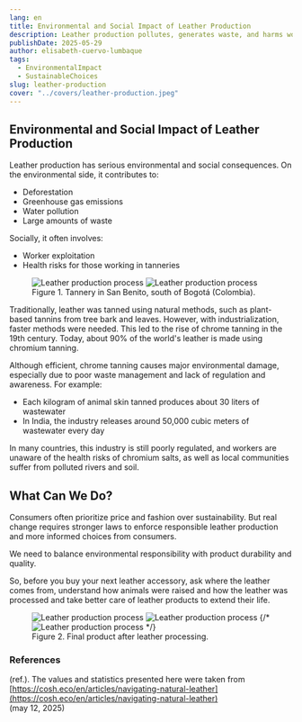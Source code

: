 ```yaml
---
lang: en
title: Environmental and Social Impact of Leather Production
description: Leather production pollutes, generates waste, and harms workers. Regulation and responsible consumption are urgently needed.
publishDate: 2025-05-29
author: elisabeth-cuervo-lumbaque
tags:
  - EnvironmentalImpact
  - SustainableChoices
slug: leather-production
cover: "../covers/leather-production.jpeg"
---
```



## Environmental and Social Impact of Leather Production

Leather production has serious environmental and social consequences. On the environmental side, it contributes to:

- Deforestation
- Greenhouse gas emissions
- Water pollution
- Large amounts of waste

Socially, it often involves:

- Worker exploitation
- Health risks for those working in tanneries

<figure class="multiImage">
  <Image
    src={figure_1a}
    alt="Leather production process"
    class="w-full h-auto"
  />
  <Image
    src={figure_1b}
    alt="Leather production process"
    class="w-full h-auto"
  />
  <figcaption>
    Figure 1. Tannery in San Benito, south of Bogotá (Colombia).
  </figcaption>
</figure>

Traditionally, leather was tanned using natural methods, such as plant-based tannins from tree bark and leaves. However, with industrialization, faster methods were needed. This led to the rise of chrome tanning in the 19th century. Today, about 90% of the world's leather is made using chromium tanning.

Although efficient, chrome tanning causes major environmental damage, especially due to poor waste management and lack of regulation and awareness. For example:

- Each kilogram of animal skin tanned produces about 30 liters of wastewater
- In India, the industry releases around 50,000 cubic meters of wastewater every day

In many countries, this industry is still poorly regulated, and workers are unaware of the health risks of chromium salts, as well as local communities suffer from polluted rivers and soil.

## What Can We Do?

Consumers often prioritize price and fashion over sustainability. But real change requires stronger laws to enforce responsible leather production and more informed choices from consumers.

We need to balance environmental responsibility with product durability and quality.

So, before you buy your next leather accessory, ask where the leather comes from, understand how animals were raised and how the leather was processed and take better care of leather products to extend their life.

<figure class="multiImage">
  <Image src={figure_2a} alt="Leather production process" />
  <Image src={figure_2b} alt="Leather production process" />
  {/* <Image src={figure_2c} alt="Leather production process" /> */}
  <figcaption>Figure 2. Final product after leather processing.</figcaption>
</figure>

### References

(ref.). The values ​​and statistics presented here were taken from  
[https://cosh.eco/en/articles/navigating-natural-leather](https://cosh.eco/en/articles/navigating-natural-leather)  
(may 12, 2025)
